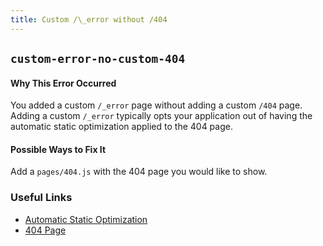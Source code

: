 ```yaml
---
title: Custom /\_error without /404
---
```


## `custom-error-no-custom-404`

#### Why This Error Occurred

You added a custom `/_error` page without adding a custom `/404` page. Adding a custom `/_error` typically opts your application out of having the automatic static optimization applied to the 404 page.

#### Possible Ways to Fix It

Add a `pages/404.js` with the 404 page you would like to show.

### Useful Links

- [Automatic Static Optimization](https://nextjs.org/docs/advanced-features/automatic-static-optimization)
- [404 Page](https://nextjs.org/docs/advanced-features/custom-error-page#404-page)
